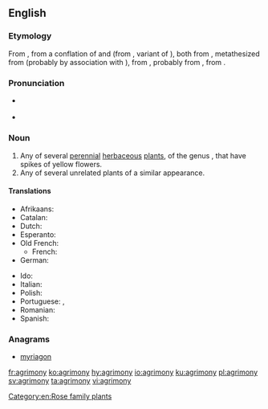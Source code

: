 ==English==

===Etymology===
From {{etyl|enm|en}} {{m|enm|egremoyne}}, from a conflation of {{etyl|ang|en}} {{m|ang|agrimonia}} and {{etyl|frm|en}} {{m|frm|agremoine}} (from {{etyl|fro|en}} {{m|fro|agremoine}}, variant of {{m|fro|aegremone}}), both from {{etyl|LL.|en}} {{m|la|agrimōnia}}, metathesized from {{etyl|la|en}} {{m|la|argemōnia||a kind of poppy}} (probably by association with {{m|la|ager|ager, agri-|field}}), from {{etyl|grc|en}} {{m|grc|ἀργεμώνη||{{w|Papaver argemone}}, wild-rose}}, probably from {{m|grc|ἄργεμον||[[leucoma]]}}, from {{m|grc|ἀργός||white}}.

===Pronunciation===
* {{a|UK}} {{IPA|/ˈaɡrᵻməni/|lang=en}}
* {{a|US}} {{IPA|/ˈæɡrəˌmoʊni/|lang=en}}

===Noun===
{{wikipedia}}
{{en-noun|agrimonies}}

# Any of several [[perennial]] [[herbaceous]] [[plant]]s, of the genus {{taxlink|Agrimonia|genus|noshow=1}}, that have spikes of yellow flowers.
# Any of several unrelated plants of a similar appearance.

====Translations====
{{trans-top|plant of the genus ''Agrimonia''}}
* Afrikaans: {{t|af|akkermonie|f}}
* Catalan: {{t|ca|agrimònia|f}}
* Dutch: {{t|nl|agrimonie}}
* Esperanto: {{t|eo|agrimonio}}
* Old French: {{t|fro|aegremone|f}}
** French: {{t+|fr|aigremoine|f}}
* German: {{t+|de|Odermennig|m}}
{{trans-mid}}
* Ido: {{t+|io|agrimonio}}
* Italian: {{t|it|agrimonia|f}}
* Polish: {{t|pl|rzepik|m}}
* Portuguese: {{t|pt|agrimónia|f}} {{qualifier|Portugal}}, {{t|pt|agrimônia|f}} {{qualifier|Brazil}}
* Romanian: {{t+|ro|turiță-mare|f}}
* Spanish: {{t|es|agrimonia|f}}
{{trans-bottom}}

===Anagrams===
* [[myriagon#English|myriagon]]

[[Category:en:Rose family plants]]

[[fr:agrimony]]
[[ko:agrimony]]
[[hy:agrimony]]
[[io:agrimony]]
[[ku:agrimony]]
[[pl:agrimony]]
[[sv:agrimony]]
[[ta:agrimony]]
[[vi:agrimony]]